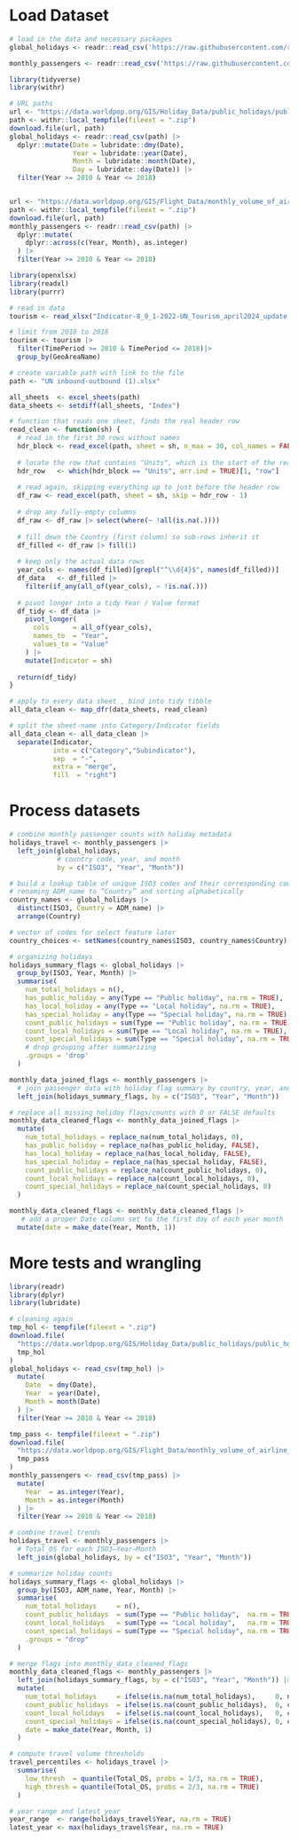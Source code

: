 # Load Dataset

```r
# load in the data and necessary packages
global_holidays <- readr::read_csv('https://raw.githubusercontent.com/rfordatascience/tidytuesday/main/data/2024/2024-12-24/global_holidays.csv')

monthly_passengers <- readr::read_csv('https://raw.githubusercontent.com/rfordatascience/tidytuesday/main/data/2024/2024-12-24/monthly_passengers.csv')

library(tidyverse)
library(withr)

# URL paths
url <- "https://data.worldpop.org/GIS/Holiday_Data/public_holidays/public_holidays_2010_2019.zip"
path <- withr::local_tempfile(fileext = ".zip")
download.file(url, path)
global_holidays <- readr::read_csv(path) |> 
  dplyr::mutate(Date = lubridate::dmy(Date),
                Year = lubridate::year(Date),
                Month = lubridate::month(Date),
                Day = lubridate::day(Date)) |>
  filter(Year >= 2010 & Year <= 2018)


url <- "https://data.worldpop.org/GIS/Flight_Data/monthly_volume_of_airline_passengers/monthly_vol_of_airline_pass_in_90_countries_2010_2018.zip"
path <- withr::local_tempfile(fileext = ".zip")
download.file(url, path)
monthly_passengers <- readr::read_csv(path) |>
  dplyr::mutate(
    dplyr::across(c(Year, Month), as.integer)
  ) |>
  filter(Year >= 2010 & Year <= 2018)
```

```r
library(openxlsx)
library(readxl)
library(purrr)

# read in data
tourism <- read_xlsx("Indicator-8_9_1-2022-UN_Tourism_april2024_update (1).xlsx")

# limit from 2010 to 2018
tourism <- tourism |>
  filter(TimePeriod >= 2010 & TimePeriod <= 2018)|>
  group_by(GeoAreaName) 
```

```r
# create variable path with link to the file
path <- "UN inbound-outbound (1).xlsx"

all_sheets  <- excel_sheets(path)
data_sheets <- setdiff(all_sheets, "Index")

# function that reads one sheet, finds the real header row
read_clean <- function(sh) {
  # read in the first 30 rows without names
  hdr_block <- read_excel(path, sheet = sh, n_max = 30, col_names = FALSE)
  
  # locate the row that contains "Units", which is the start of the real header
  hdr_row   <- which(hdr_block == "Units", arr.ind = TRUE)[1, "row"]
  
  # read again, skipping everything up to just before the header row  
  df_raw <- read_excel(path, sheet = sh, skip = hdr_row - 1)
  
  # drop any fully-empty columns
  df_raw <- df_raw |> select(where(~ !all(is.na(.))))
  
  # fill down the Country (first column) so sub-rows inherit it
  df_filled <- df_raw |> fill(1)
  
  # keep only the actual data rows
  year_cols <- names(df_filled)[grepl("^\\d{4}$", names(df_filled))]
  df_data   <- df_filled |>
    filter(if_any(all_of(year_cols), ~ !is.na(.)))
  
  # pivot longer into a tidy Year / Value format
  df_tidy <- df_data |>
    pivot_longer(
      cols      = all_of(year_cols),
      names_to  = "Year",
      values_to = "Value"
    ) |>
    mutate(Indicator = sh)
  
  return(df_tidy)
}

# apply to every data sheet , bind into tidy tibble
all_data_clean <- map_dfr(data_sheets, read_clean)

# split the sheet-name into Category/Indicator fields
all_data_clean <- all_data_clean |>
  separate(Indicator,
           into = c("Category","Subindicator"),
           sep  = "-",
           extra = "merge",
           fill  = "right")
```

# Process datasets

```r
# combine monthly passenger counts with holiday metadata
holidays_travel <- monthly_passengers |>
  left_join(global_holidays,
            # country code, year, and month
            by = c("ISO3", "Year", "Month"))
```

```r
# build a lookup table of unique ISO3 codes and their corresponding country names
# renaming ADM_name to “Country” and sorting alphabetically
country_names <- global_holidays |>
  distinct(ISO3, Country = ADM_name) |>
  arrange(Country)

# vector of codes for select feature later
country_choices <- setNames(country_names$ISO3, country_names$Country)
```

```r
# organizing holidays
holidays_summary_flags <- global_holidays |>
  group_by(ISO3, Year, Month) |>
  summarise(
    num_total_holidays = n(),
    has_public_holiday = any(Type == "Public holiday", na.rm = TRUE),
    has_local_holiday = any(Type == "Local holiday", na.rm = TRUE),
    has_special_holiday = any(Type == "Special holiday", na.rm = TRUE),
    count_public_holidays = sum(Type == "Public holiday", na.rm = TRUE), 
    count_local_holidays = sum(Type == "Local holiday", na.rm = TRUE), 
    count_special_holidays = sum(Type == "Special holiday", na.rm = TRUE),
    # drop grouping after summarizing
    .groups = 'drop' 
  )
```

```r
monthly_data_joined_flags <- monthly_passengers |>
  # join passenger data with holiday flag summary by country, year, and month
  left_join(holidays_summary_flags, by = c("ISO3", "Year", "Month"))

# replace all missing holiday flags/counts with 0 or FALSE defaults
monthly_data_cleaned_flags <- monthly_data_joined_flags |>
  mutate(
    num_total_holidays = replace_na(num_total_holidays, 0),
    has_public_holiday = replace_na(has_public_holiday, FALSE),
    has_local_holiday = replace_na(has_local_holiday, FALSE),
    has_special_holiday = replace_na(has_special_holiday, FALSE),
    count_public_holidays = replace_na(count_public_holidays, 0),
    count_local_holidays = replace_na(count_local_holidays, 0),
    count_special_holidays = replace_na(count_special_holidays, 0)
  )

monthly_data_cleaned_flags <- monthly_data_cleaned_flags |>
   # add a proper Date column set to the first day of each year month
  mutate(date = make_date(Year, Month, 1))
```

# More tests and wrangling
```r
library(readr)
library(dplyr)
library(lubridate)

# cleaning again
tmp_hol <- tempfile(fileext = ".zip")
download.file(
  "https://data.worldpop.org/GIS/Holiday_Data/public_holidays/public_holidays_2010_2019.zip",
  tmp_hol
)
global_holidays <- read_csv(tmp_hol) |>
  mutate(
    Date  = dmy(Date),
    Year  = year(Date),
    Month = month(Date)
  ) |>
  filter(Year >= 2010 & Year <= 2018)

tmp_pass <- tempfile(fileext = ".zip")
download.file(
  "https://data.worldpop.org/GIS/Flight_Data/monthly_volume_of_airline_passengers/monthly_vol_of_airline_pass_in_90_countries_2010_2018.zip",
  tmp_pass
)
monthly_passengers <- read_csv(tmp_pass) |>
  mutate(
    Year  = as.integer(Year),
    Month = as.integer(Month)
  ) |>
  filter(Year >= 2010 & Year <= 2018)

# combine travel trends
holidays_travel <- monthly_passengers |>
  # Total_OS for each ISO3–Year–Month
  left_join(global_holidays, by = c("ISO3", "Year", "Month"))

# summarize holiday counts
holidays_summary_flags <- global_holidays |>
  group_by(ISO3, ADM_name, Year, Month) |>
  summarise(
    num_total_holidays     = n(),
    count_public_holidays  = sum(Type == "Public holiday",  na.rm = TRUE),
    count_local_holidays   = sum(Type == "Local holiday",   na.rm = TRUE),
    count_special_holidays = sum(Type == "Special holiday", na.rm = TRUE),
    .groups = "drop"
  )

# merge flags into monthly_data_cleaned_flags
monthly_data_cleaned_flags <- monthly_passengers |>
  left_join(holidays_summary_flags, by = c("ISO3", "Year", "Month")) |>
  mutate(
    num_total_holidays     = ifelse(is.na(num_total_holidays),     0, num_total_holidays),
    count_public_holidays  = ifelse(is.na(count_public_holidays),  0, count_public_holidays),
    count_local_holidays   = ifelse(is.na(count_local_holidays),   0, count_local_holidays),
    count_special_holidays = ifelse(is.na(count_special_holidays), 0, count_special_holidays),
    date = make_date(Year, Month, 1)
  )

# compute travel volume thresholds
travel_percentiles <- holidays_travel |>
  summarise(
    low_thresh  = quantile(Total_OS, probs = 1/3, na.rm = TRUE),
    high_thresh = quantile(Total_OS, probs = 2/3, na.rm = TRUE)
  )

# year range and latest_year
year_range  <- range(holidays_travel$Year, na.rm = TRUE)
latest_year <- max(holidays_travel$Year, na.rm = TRUE)

```